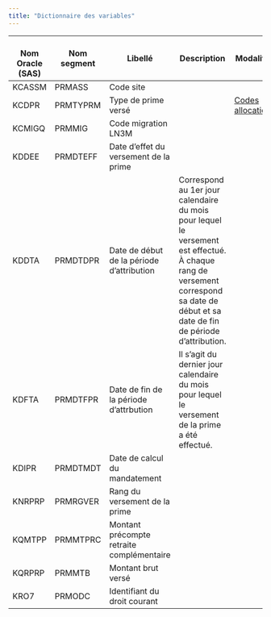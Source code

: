 ```yaml
---
title: "Dictionnaire des variables"
---
```


| <br>Nom Oracle (SAS) | Nom segment | Libellé | Description | Modalités |
|---------------|---------------|---------------|---------------|---------------|
| KCASSM | PRMASS | Code site |  |  |
| KCDPR | PRMTYPRM | Type de prime versé |  | [Codes allocations](../../../Fiches/Allocations_regimes.qmd) |
| KCMIGQ | PRMMIG | Code migration LN3M |  |  |
| KDDEE | PRMDTEFF | Date d'effet du versement de la prime |  |  |
| KDDTA | PRMDTDPR | Date de début de la période d'attribution | Correspond au 1er jour calendaire du mois pour lequel le versement est effectué. À chaque rang de versement correspond sa date de début et sa date de fin de période d’attribution. |  |
| KDFTA | PRMDTFPR | Date de fin de la période d'attrbution | Il s’agit du dernier jour calendaire du mois pour lequel le versement de la prime a été effectué. |  |
| KDIPR | PRMDTMDT | Date de calcul du mandatement |  |  |
| KNRPRP | PRMRGVER | Rang du versement de la prime |  |  |
| KQMTPP | PRMMTPRC | Montant précompte retraite complémentaire |  |  |
| KQRPRP | PRMMTB | Montant brut versé |  |  |
| KRO7 | PRMODC | Identifiant du droit courant |  |  |
